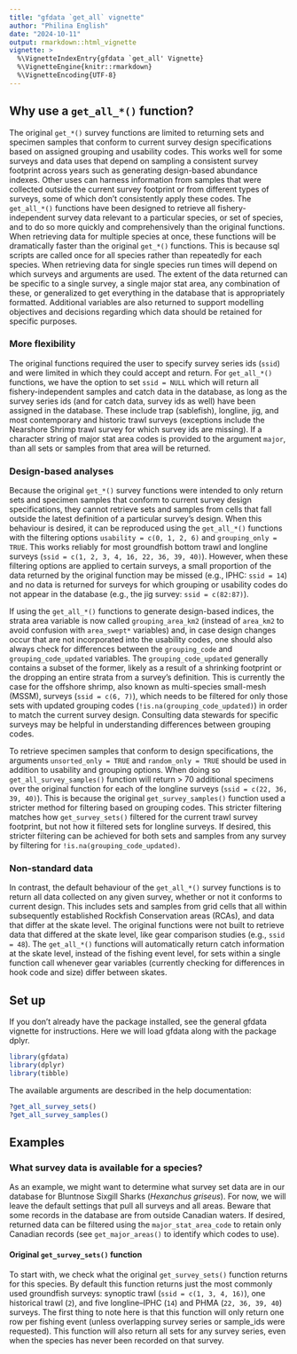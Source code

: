 ```yaml
---
title: "gfdata `get_all` vignette"
author: "Philina English"
date: "2024-10-11"
output: rmarkdown::html_vignette
vignette: >
  %\VignetteIndexEntry{gfdata `get_all' Vignette}
  %\VignetteEngine{knitr::rmarkdown}
  %\VignetteEncoding{UTF-8}
---
```




## Why use a `get_all_*()` function?

The original `get_*()` survey functions are limited to returning sets and specimen samples that conform to current survey design specifications based on assigned grouping and usability codes.
This works well for some surveys and data uses that depend on sampling a consistent survey footprint across years such as generating design-based abundance indexes.
Other uses can harness information from samples that were collected outside the current survey footprint or from different types of surveys, some of which don't consistently apply these codes.
The `get_all_*()` functions have been designed to retrieve all fishery-independent survey data relevant to a particular species, or set of species, and to do so more quickly and comprehensively than the original functions.
When retrieving data for multiple species at once, these functions will be dramatically faster than the original `get_*()` functions.
This is because sql scripts are called once for all species rather than repeatedly for each species.
When retrieving data for single species run times will depend on which surveys and arguments are used.
The extent of the data returned can be specific to a single survey, a single major stat area, any combination of these, or generalized to get everything in the database that is appropriately formatted.
<!-- Currently, Nearshore Shrimp trawl and IPES survey data are not available.  -->
Additional variables are also returned to support modelling objectives and decisions regarding which data should be retained for specific purposes.

### More flexibility

The original functions required the user to specify survey series ids (`ssid`) and were limited in which they could accept and return.
<!-- They were primarily designed to pull the contemporary synoptic trawl surveys (`ssid = c(1, 3, 4, 16)`), the historic Hecate Strait Multispecies Assemblage trawl survey (`ssid = c(2)`), IPHC (`ssid = c(14)`), and four Hard Bottom Longline surveys (`ssid = c(22, 36, 39, 40)`). -->
For `get_all_*()` functions, we have the option to set `ssid = NULL` which will return all fishery-independent samples and catch data in the database, as long as the survey series ids (and for catch data, survey ids as well) have been assigned in the database.
These include trap (sablefish), longline, jig, and most contemporary and historic trawl surveys (exceptions include the Nearshore Shrimp trawl survey for which survey ids are missing).
If a character string of major stat area codes is provided to the argument `major`, than all sets or samples from that area will be returned.


### Design-based analyses

Because the original `get_*()` survey functions were intended to only return sets and specimen samples that conform to current survey design specifications, they cannot retrieve sets and samples from cells that fall outside the latest definition of a particular survey's design.
When this behaviour is desired, it can be reproduced using the `get_all_*()` functions with the filtering options `usability = c(0, 1, 2, 6)` and `grouping_only = TRUE`.
This works reliably for most groundfish bottom trawl and longline surveys (`ssid = c(1, 2, 3, 4, 16, 22, 36, 39, 40)`).
However, when these filtering options are applied to certain surveys, a small proportion of the data returned by the original function may be missed (e.g., IPHC: `ssid = 14`) and no data is returned for surveys for which grouping or usability codes do not appear in the database (e.g., the jig survey: `ssid = c(82:87)`).

If using the `get_all_*()` functions to generate design-based indices, the strata area variable is now called `grouping_area_km2` (instead of `area_km2` to avoid confusion with `area_swept*` variables) and, in case design changes occur that are not incorporated into the usability codes, one should also always check for differences between the `grouping_code` and `grouping_code_updated` variables.
The `grouping_code_updated` generally contains a subset of the former, likely as a result of a shrinking footprint or the dropping an entire strata from a survey's definition.
This is currently the case for the offshore shrimp, also known as multi-species small-mesh (MSSM), surveys (`ssid = c(6, 7)`), which needs to be filtered for only those sets with updated grouping codes (`!is.na(grouping_code_updated)`) in order to match the current survey design.
Consulting data stewards for specific surveys may be helpful in understanding differences between grouping codes.

To retrieve specimen samples that conform to design specifications, the arguments `unsorted_only = TRUE` and `random_only = TRUE` should be used in addition to usability and grouping options.
When doing so `get_all_survey_samples()` function will return > 70 additional specimens over the original function for each of the longline surveys (`ssid = c(22, 36, 39, 40)`).
This is because the original `get_survey_samples()` function used a stricter method for filtering based on grouping codes.
This stricter filtering matches how `get_survey_sets()` filtered for the current trawl survey footprint, but not how it filtered sets for longline surveys.
If desired, this stricter filtering can be achieved for both sets and samples from any survey by filtering for `!is.na(grouping_code_updated)`.


### Non-standard data

<!-- Their default settings also exclude tows that are shorter than the standard length.  -->
In contrast, the default behaviour of the `get_all_*()` survey functions is to return all data collected on any given survey, whether or not it conforms to current design.
This includes sets and samples from grid cells that all within subsequently established Rockfish Conservation areas (RCAs), and data that differ at the skate level.
The original functions were not built to retrieve data that differed at the skate level, like gear comparison studies (e.g., `ssid = 48`).
The `get_all_*()` functions will automatically return catch information at the skate level, instead of the fishing event level, for sets within a single function call whenever gear variables (currently checking for differences in hook code and size) differ between skates.


 

## Set up

If you don't already have the package installed, see the general gfdata vignette for instructions.
Here we will load gfdata along with the package dplyr.

 
 ``` r
 library(gfdata)
 library(dplyr)
 library(tibble)
 ```

 

The available arguments are described in the help documentation:

 
 ``` r
 ?get_all_survey_sets()
 ?get_all_survey_samples()
 ```


## Examples

### What survey data is available for a species?

As an example, we might want to determine what survey set data are in our database for Bluntnose Sixgill Sharks (*Hexanchus griseus*).
For now, we will leave the default settings that pull all surveys and all areas.
Beware that some records in the database are from outside Canadian waters.
If desired, returned data can be filtered using the `major_stat_area_code` to retain only Canadian records (see `get_major_areas()` to identify which codes to use).

#### Original `get_survey_sets()` function

To start with, we check what the original `get_survey_sets()` function returns for this species.
By default this function returns just the most commonly used groundfish surveys: synoptic trawl (`ssid = c(1, 3, 4, 16)`), one historical trawl (`2`), and five longline--IPHC (`14`) and PHMA (`22, 36, 39, 40`) surveys.
The first thing to note here is that this function will only return one row per fishing event (unless overlapping survey series or sample_ids were requested).
This function will also return all sets for any survey series, even when the species has never been recorded on that survey.



































